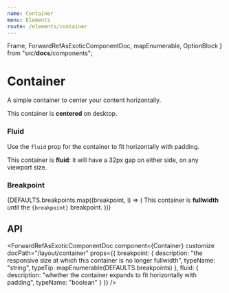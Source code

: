 ```yaml
---
name: Container
menu: Elements
route: /elements/container
---
```



  Frame,
  ForwardRefAsExoticComponentDoc,
  mapEnumerable,
  OptionBlock
} from "src/__docs__/components";

# Container

A simple container to center your content horizontally.

<Playground>
  <Frame updateHeightDelay={0}>
    <Container>
      <Notification>
        This container is <strong>centered</strong> on desktop.
      </Notification>
    </Container>
  </Frame>
</Playground>

### Fluid

Use the `fluid` prop for the container to fit horizontally with padding.

<Playground>
  <Container fluid>
    <Notification>
      This container is <strong>fluid</strong>: it will have a 32px gap on
      either side, on any viewport size.
    </Notification>
  </Container>
</Playground>

### Breakpoint

<Playground>
  <Frame>
    {DEFAULTS.breakpoints.map((breakpoint, i) => (
      <OptionBlock props={{ breakpoint }} index={i} key={i}>
        <Container breakpoint={breakpoint}>
          <Notification>
            This container is <strong>fullwidth</strong> <em>until</em> the
            <code>{breakpoint}</code> breakpoint.
          </Notification>
        </Container>
      </OptionBlock>
    ))}
  </Frame>
</Playground>

## API

<ForwardRefAsExoticComponentDoc
  component={Container}
  customize
  docPath="/layout/container"
  props={{
    breakpoint: {
      description:
        "the responsive size at which this container is no longer fullwidth",
      typeName: "string",
      typeTip: mapEnumerable(DEFAULTS.breakpoints)
    },
    fluid: {
      description:
        "whether the container expands to fit horizontally with padding",
      typeName: "boolean"
    }
  }}
/>
